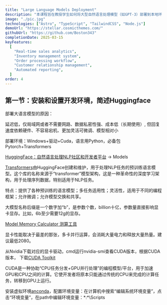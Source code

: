 ```yaml
---
title: "Large Language Models Deployment"
description: "本课程旨在教授学生如何将大型自然语言处理模型（如GPT-3）部署到本地环境，并构建应用程序来利用这些模型的强大能力。"
image: "./pic.jpg"
technologies: ["Astro", "TypeScript", "TailwindCSS", "Node.js"]
demoUrl: "https://stellar.cosmicthemes.com/"
githubUrl: "https://github.com/Boston343"
completionDate: 2025-03-15
keyFeatures:
  [
    "Real-time sales analytics",
    "Inventory management system",
    "Order processing workflow",
    "Customer relationship management",
    "Automated reporting",
  ]
order: 4
---
```


## 第一节：安装和设置开发环境，简述Huggingface

部署大语言模型的原因：

延迟低，仅局域网或者不需要网路、数据私密性强、成本低（长期使用）, 但回复速度依赖硬件、不容易宕机、更加灵活可微调、模型相对小

部署环境：Windows+驱动+Cuda，语言用Python，必备包Pytorch+Transformers

[HuggingFace：自然语言处理NLP社区和开发者平台](https://huggingface.co/) → Models

[Transformers](https://huggingface.co/docs/transformers/index)由HuggingFace创建和维护，用于处理NLP任务的预训练语言模型。这个库的名称来源于“transformer”模型架构，这是一种革命性的深度学习架构，用于处理序列数据，特别适用于NLP任务。

特点：提供了各种预训练的语言模型；多任务适用性；灵活性，适用于不同的编程框架；允许微调；允许模型交换和共享。

大模型名称后缀是一个数字加“b”，是参数个数，billion十亿，参数量直接影响显卡显存。比如，6b至少需要12g的显存。

[Model Memory Calculator 测算工具](https://huggingface.co/docs/accelerate/main/en/usage_guides/model_size_estimator)

显卡性能取决于最差的那张，多卡并行运算，会消耗大量电力和释放大量热量。建议最低2080。

从Nvidia下载对应的显卡驱动，cmd运行nvidia-smi查看CUDA版本，根据CUDA版本， 下载[CUDA Toolkit](https://developer.nvidia.com/cuda-toolkit-archive)

CUDA是一种协助“CPU任务分发+GPU并行处理”的编程模型/平台，用于加速GPU和CPU之间的计算。它使开发者将原本只能通过传统的CPU来完成的计算任务，转移到GPU上运行。

安装虚拟环境[anconda](https://www.anaconda.com/products/distribution)，配置环境变量：在计算机中搜索“编辑系统环境变量”，点击“环境变量”，在path中编辑环境变量：*:\*\Scripts